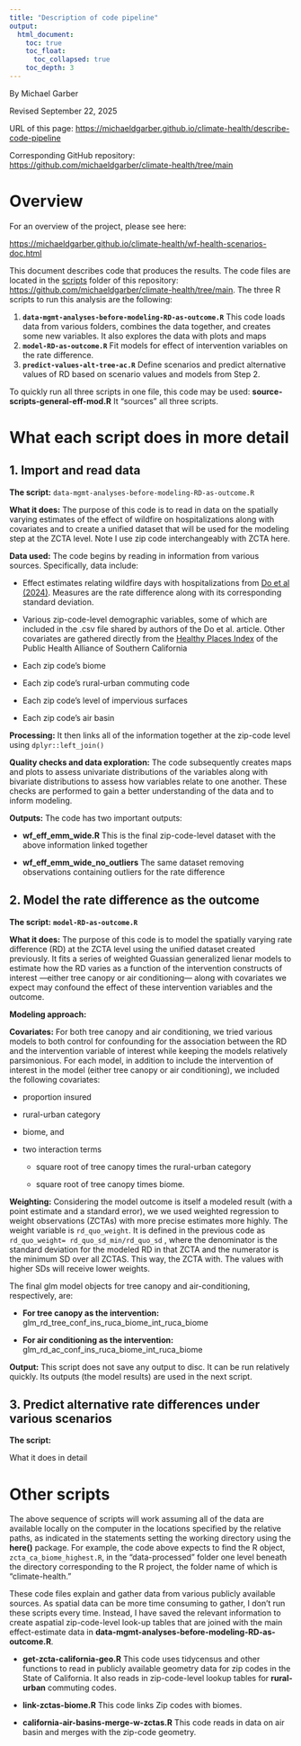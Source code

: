 ```yaml
---
title: "Description of code pipeline"
output: 
  html_document:
    toc: true
    toc_float:
      toc_collapsed: true
    toc_depth: 3
---
```


By Michael Garber

Revised September 22, 2025

URL of this page: <https://michaeldgarber.github.io/climate-health/describe-code-pipeline>

Corresponding GitHub repository: <https://github.com/michaeldgarber/climate-health/tree/main>

# Overview

For an overview of the project, please see here:

<https://michaeldgarber.github.io/climate-health/wf-health-scenarios-doc.html>

This document describes code that produces the results. The code files are located in the [scripts](https://github.com/michaeldgarber/climate-health/tree/main/scripts) folder of this repository: <https://github.com/michaeldgarber/climate-health/tree/main>. The three R scripts to run this analysis are the following:

1.  **`data-mgmt-analyses-before-modeling-RD-as-outcome.R`** This code loads data from various folders, combines the data together, and creates some new variables. It also explores the data with plots and maps
2.  **`model-RD-as-outcome.R`** Fit models for effect of intervention variables on the rate difference.
3.  **`predict-values-alt-tree-ac.R`** Define scenarios and predict alternative values of RD based on scenario values and models from Step 2.

To quickly run all three scripts in one file, this code may be used: **source-scripts-general-eff-mod.R** It "sources" all three scripts.

# What each script does in more detail

## 1. Import and read data

**The script:** `data-mgmt-analyses-before-modeling-RD-as-outcome.R`

**What it does:** The purpose of this code is to read in data on the spatially varying estimates of the effect of wildfire on hospitalizations along with covariates and to create a unified dataset that will be used for the modeling step at the ZCTA level. Note I use zip code interchangeably with ZCTA here.

**Data used:** The code begins by reading in information from various sources. Specifically, data include:

-   Effect estimates relating wildfire days with hospitalizations from [Do et al (2024)](https://agupubs.onlinelibrary.wiley.com/doi/full/10.1029/2023GH000997). Measures are the rate difference along with its corresponding standard deviation.

-   Various zip-code-level demographic variables, some of which are included in the .csv file shared by authors of the Do et al. article. Other covariates are gathered directly from the [Healthy Places Index](https://api.healthyplacesindex.org) of the Public Health Alliance of Southern California

-   Each zip code's biome

-   Each zip code's rural-urban commuting code

-   Each zip code's level of impervious surfaces

-   Each zip code's air basin

**Processing:** It then links all of the information together at the zip-code level using `dplyr::left_join()`

**Quality checks and data exploration:** The code subsequently creates maps and plots to assess univariate distributions of the variables along with bivariate distributions to assess how variables relate to one another. These checks are performed to gain a better understanding of the data and to inform modeling.

**Outputs:** The code has two important outputs:

-   **wf_eff_emm_wide.R** This is the final zip-code-level dataset with the above information linked together

-   **wf_eff_emm_wide_no_outliers** The same dataset removing observations containing outliers for the rate difference

## 2. Model the rate difference as the outcome

**The script:** **`model-RD-as-outcome.R`**

**What it does:** The purpose of this code is to model the spatially varying rate difference (RD) at the ZCTA level using the unified dataset created previously. It fits a series of weighted Guassian generalized lienar models to estimate how the RD varies as a function of the intervention constructs of interest —either tree canopy or air conditioning— along with covariates we expect may confound the effect of these intervention variables and the outcome.

**Modeling approach:**

**Covariates:** For both tree canopy and air conditioning, we tried various models to both control for confounding for the association between the RD and the intervention variable of interest while keeping the models relatively parsimonious. For each model, in addition to include the intervention of interest in the model (either tree canopy or air conditioning), we included the following covariates:

-   proportion insured

-   rural-urban category

-   biome, and

-   two interaction terms

    -   square root of tree canopy times the rural-urban category

    -   square root of tree canopy times biome.

**Weighting:** Considering the model outcome is itself a modeled result (with a point estimate and a standard error), we we used weighted regression to weight observations (ZCTAs) with more precise estimates more highly. The weight variable is `rd_quo_weight`. It is defined in the previous code as `rd_quo_weight= rd_quo_sd_min/rd_quo_sd` , where the denominator is the standard deviation for the modeled RD in that ZCTA and the numerator is the minimum SD over all ZCTAS. This way, the ZCTA with. The values with higher SDs will receive lower weights.

The final glm model objects for tree canopy and air-conditioning, respectively, are:

-   **For tree canopy as the intervention:** glm_rd_tree_conf_ins_ruca_biome_int_ruca_biome

-   **For air conditioning as the intervention:** glm_rd_ac_conf_ins_ruca_biome_int_ruca_biome

**Output:** This script does not save any output to disc. It can be run relatively quickly. Its outputs (the model results) are used in the next script.

## 3. Predict alternative rate differences under various scenarios

**The script:**

What it does in detail

# Other scripts

The above sequence of scripts will work assuming all of the data are available locally on the computer in the locations specified by the relative paths, as indicated in the statements setting the working directory using the **here()** package. For example, the code above expects to find the R object, `zcta_ca_biome_highest.R`, in the "data-processed" folder one level beneath the directory corresponding to the R project, the folder name of which is "climate-health."

These code files explain and gather data from various publicly available sources. As spatial data can be more time consuming to gather, I don't run these scripts every time. Instead, I have saved the relevant information to create aspatial zip-code-level look-up tables that are joined with the main effect-estimate data in **data-mgmt-analyses-before-modeling-RD-as-outcome.R**.

-   **get-zcta-california-geo.R** This code uses tidycensus and other functions to read in publicly available geometry data for zip codes in the State of California. It also reads in zip-code-level lookup tables for **rural-urban** commuting codes.

-   **link-zctas-biome.R** This code links Zip codes with biomes.

-   **california-air-basins-merge-w-zctas.R** This code reads in data on air basin and merges with the zip-code geometry.

